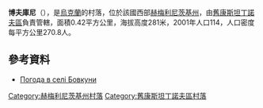 {{coord|49|54|41|N|27|0|18|E|scale:100000|display=title}}

'''博夫庫尼'''（{{lang-uk|Бовкуни}}），是[[烏克蘭|烏克蘭]]的村落，位於該國西部[[赫梅利尼茨基州|赫梅利尼茨基州]]，由[[舊康斯坦丁諾夫區|舊康斯坦丁諾夫區]]負責管轄，面積0.42平方公里，海拔高度281米，2001年人口114，人口密度每平方公里270.8人。

==參考資料==
* [http://weather.in.ua/ua/hmel'nickaja/1558 Погода в селі Бовкуни] {{Wayback|url=http://weather.in.ua/ua/hmel'nickaja/1558 |date=20111220152928 }}

{{DEFAULTSORT:Бовкуни}}
[[Category:赫梅利尼茨基州村落|Category:赫梅利尼茨基州村落]]
[[Category:舊康斯坦丁諾夫區村落|Category:舊康斯坦丁諾夫區村落]]


{{Khmelnytskyi-geo-stub}}
